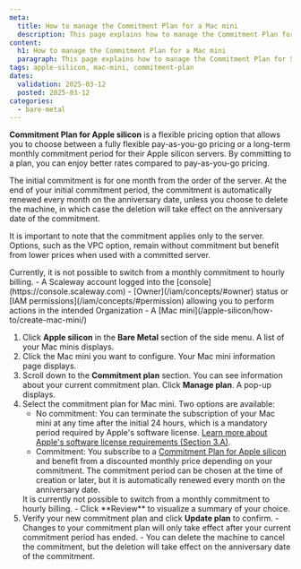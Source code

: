 ```yaml
---
meta:
  title: How to manage the Commitment Plan for a Mac mini
  description: This page explains how to manage the Commitment Plan for Scaleway's Mac mini servers.
content:
  h1: How to manage the Commitment Plan for a Mac mini
  paragraph: This page explains how to manage the Commitment Plan for Scaleway's Mac mini servers.
tags: apple-silicon, mac-mini, commitment-plan
dates:
  validation: 2025-03-12
  posted: 2025-03-12
categories:
  - bare-metal
---
```

**Commitment Plan for Apple silicon** is a flexible pricing option that allows you to choose between a fully flexible pay-as-you-go pricing or a long-term monthly commitment period for their Apple silicon servers.
By committing to a plan, you can enjoy better rates compared to pay-as-you-go pricing.

The initial commitment is for one month from the order of the server. At the end of your initial commitment period, the commitment is automatically renewed every month on the anniversary date, unless you choose to delete the machine, in which case the deletion will take effect on the anniversary date of the commitment. 

It is important to note that the commitment applies only to the server. Options, such as the VPC option, remain without commitment but benefit from lower prices when used with a committed server.

<Message type="note">
  Currently, it is not possible to switch from a monthly commitment to hourly billing.
</Message>


<Macro id="requirements" />
- A Scaleway account logged into the [console](https://console.scaleway.com)
- [Owner](/iam/concepts/#owner) status or [IAM permissions](/iam/concepts/#permission) allowing you to perform actions in the intended Organization
- A [Mac mini](/apple-silicon/how-to/create-mac-mini/)

1. Click **Apple silicon** in the **Bare Metal** section of the side menu. A list of your Mac minis displays.
2. Click the Mac mini you want to configure. Your Mac mini information page displays.
3. Scroll down to the **Commitment plan** section. You can see information about your current commitment plan. Click **Manage plan**. A pop-up displays.
4. Select the commitment plan for Mac mini. Two options are available:
    - No commitment: You can terminate the subscription of your Mac mini at any time after the initial 24 hours, which is a mandatory period required by Apple's software license. [Learn more about Apple's software license requirements (Section 3.A)](https://www.apple.com/legal/sla/docs/macOSSequoia.pdf).
    - Commitment: You subscribe to a [Commitment Plan for Apple silicon](/apple-silicon/concepts/#commitment-plan) and benefit from a discounted monthly price depending on your commitment. The commitment period can be chosen at the time of creation or later, but it is automatically renewed every month on the anniversary date.
    <Message type="important">
      It is currently not possible to switch from a monthly commitment to hourly billing.
    </Message>
    - Click **Review** to visualize a summary of your choice.
5. Verify your new commitment plan and click **Update plan** to confirm.
    <Message type="note">
        - Changes to your commitment plan will only take effect after your current commitment period has ended.
        - You can delete the machine to cancel the commitment, but the deletion will take effect on the anniversary date of the commitment.
    </Message>